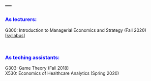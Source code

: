---
---

<link rel="stylesheet" href="style.css" type="text/css">

### <span style="color:blue">As lecturers:<span>

G300: Introduction to Managerial Economics and Strategy (Fall 2020) [[syllabus](files/course/BUS-G300_Fall2020_Syllabus.pdf)]

&nbsp;  

### <span style="color:blue">As teching assistants:<span>

G303: Game Theory (Fall 2018) <br /> 
X530: Economics of Healthcare Analytics (Spring 2020)

